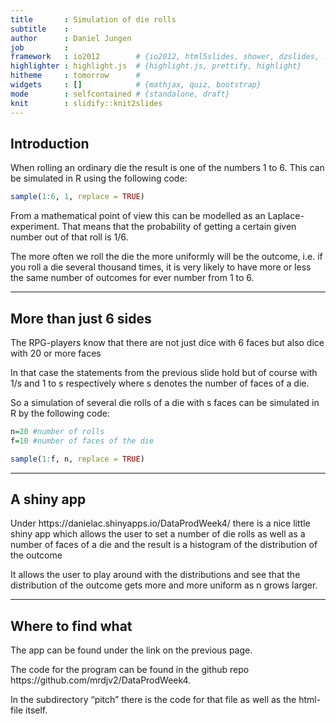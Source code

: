 ---
title       : Simulation of die rolls
subtitle    : 
author      : Daniel Jungen
job         : 
framework   : io2012        # {io2012, html5slides, shower, dzslides, ...}
highlighter : highlight.js  # {highlight.js, prettify, highlight}
hitheme     : tomorrow      # 
widgets     : []            # {mathjax, quiz, bootstrap}
mode        : selfcontained # {standalone, draft}
knit        : slidify::knit2slides
---

## Introduction

When rolling an ordinary die the result is one of the numbers 1 to 6. This can be simulated in R using the following code:

```{r}
sample(1:6, 1, replace = TRUE)
```

From a mathematical point of view this can be modelled as an Laplace-experiment. That means that the probability of getting a certain given number out of that roll is 1/6.

The more often we roll the die the more uniformly will be the outcome, i.e. if you roll a die several thousand times, it is very likely to have more or less the same number of outcomes for ever number from 1 to 6.

---


## More than just 6 sides

The RPG-players know that there are not just dice with 6 faces but also dice with 20 or more faces

In that case the statements from the previous slide hold but of course with 1/s and 1 to s respectively where s denotes the number of faces of a die.

So a simulation of several die rolls of a die with s faces can be simulated in R by the following code:


```{r}
n=20 #number of rolls
f=10 #number of faces of the die

sample(1:f, n, replace = TRUE)
```


---

## A shiny app

Under https://danielac.shinyapps.io/DataProdWeek4/ there is a nice little shiny app which allows the user to set a number of die rolls as well as a number of faces of a die and the result is a histogram of the distribution of the outcome

It allows the user to play around with the distributions and see that the distribution of the outcome gets more and more uniform as n grows larger.

---

## Where to find what

The app can be found under the link on the previous page.

The code for the program can be found in the github repo https://github.com/mrdjv2/DataProdWeek4.

In the subdirectory "pitch" there is the code for that file as well as the html-file itself.



